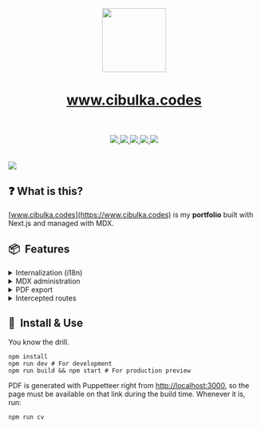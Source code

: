 <div align="center" className="flex flex-col items-center gap-4">
  <img src="https://www.cibulka.codes/onion-dark.png" height="128" width="128" />
  <h1 align="center" className="text-5xl font-bold">
    <a href="https://www.cibulka.codes">www.cibulka.codes</a>
  </h1>
</div>

<br />
<br />

<div align="center" className="flex justify-center items-center gap-4">
  <a aria-label="Next.js" href="https://www.nextjs.org">
    <img src="https://img.shields.io/badge/MDX-black?logo=mdx&labelColor=black" />
  </a>
  <a aria-label="MDX" href="https://www.contentlayer.dev">
    <img src="https://img.shields.io/badge/Next.js-black?logo=next.js&labelColor=black" />
  </a>
  <a aria-label="TypeScript" href="https://www.typescriptlang.org/">
    <img src="https://img.shields.io/badge/TypeScript-black?logo=TypeScript&labelColor=black" />
  </a>
  <a aria-label="Tailwind" href="https://tailwindcss.com/">
    <img src="https://img.shields.io/badge/Tailwind_CSS-black?logo=tailwindcss&labelColor=black" />
  </a>
  <a aria-label="My resumé" href="https://www.cibulka.codes/en/cv.pdf">
    <img src="https://img.shields.io/badge/Download_my_resumé!-blue" />
  </a>
</div>

<br />
<br />

<img src="https://www.cibulka.codes/screenshot.png" className="mb-12" />

## ❓ What is this?

[www.cibulka.codes](https://www.cibulka.codes) is my **portfolio** built with Next.js and managed with MDX.

## 📦  Features

<details>
  <summary>Internalization (i18n)</summary>
  More on that soon.
</details>

<details>
  <summary>MDX administration</summary>
  More on that soon.
</details>

<details>
  <summary>PDF export</summary>
  More on that soon.
</details>

<details>
  <summary>Intercepted routes</summary>
  More on that soon.
</details>

## 🔧  Install & Use

You know the drill.

```
npm install
npm run dev # For development
npm run build && npm start # For production preview
```

PDF is generated with Puppetteer right from [http://localhost:3000](http://localhost:3000), so the page must be available on that link during the build time. Whenever it is, run:

```
npm run cv
```
